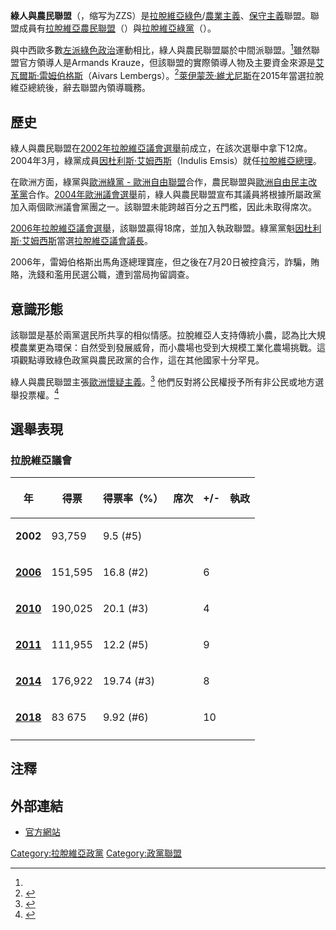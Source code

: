 {{NoteTA
|1=zh-cn:绿党和农民联盟;zh-tw:綠人與農民聯盟
}}
{{Infobox political party
|country       = 拉脫維亞
|name  = 綠人與農民聯盟
|native_name   = Zaļo un Zemnieku Savienība
|logo          = ZZS logo.jpg
|leader        = Armands Krauze（[[拉脱维亚农民联盟|拉脱维亚农民联盟]]）
|colorcode     = #258B4C
|headquarters  = [[里加|里加]]
|foundation    = {{start date|2002}}
|ideology      = [[農業主義|農業主義]]<br />[[綠色政治|綠色政治]]<br />[[歐洲懷疑主義|柔性歐洲懷疑主義]]
|position      = [[中間派|中间]]<ref name="Tāre">{{cite book |title=Labour Law in Latvia |last=Tāre |first=Ineta |year=2010 |publisher=Kluwer Law International |location=London |isbn=978-90-411-3325-0 |pages=15 |url=https://books.google.com/books?id=4Tzpczz0dQcC |accessdate=}}</ref>
|international = [[全球绿党|全球绿党]]（[[拉脫維亞綠黨|拉脫維亞綠黨]]）
|national      = [[拉脫維亞農民聯盟|拉脫維亞農民聯盟]]<br />[[拉脫維亞綠黨|拉脫維亞綠黨]]
|european      = [[歐洲綠黨|歐洲綠黨]]（[[拉脫維亞綠黨|拉脫維亞綠黨]]）
|europarl      =
|colours       = [[綠色|綠色]]
|seats1_title  = [[拉脫維亞議會|議會]]
|seats1        = {{Infobox political party/seats|11|100|hex=#258B4C}}
|seats2_title  = [[歐洲議會|歐洲議會]]
|seats2        = {{Infobox political party/seats|1|8|hex=#258B4C}}
|website       = {{URL|http://www.zzs.lv}}
}}
'''綠人與農民聯盟'''（{{lang-lv|Zaļo un Zemnieku Savienība}}，缩写为ZZS）是[[拉脫維亞|拉脫維亞]][[綠色政治|綠色]]/[[農業主義|農業主義]]、[[保守主義|保守主義]]聯盟。聯盟成員有[[拉脫維亞農民聯盟|拉脫維亞農民聯盟]]（{{lang-lv|Latvijas Zemnieku Savienība}}）與[[拉脫維亞綠黨|拉脫維亞綠黨]]（{{lang-lv|Latvijas Zaļā Partija}}）。

與中西歐多數[[左派|左派]][[綠色政治|綠色政治]]運動相比，綠人與農民聯盟屬於中間派聯盟。<ref name="Tāre"/>雖然聯盟官方領導人是Armands Krauze，但該聯盟的實際領導人物及主要資金來源是[[艾瓦爾斯·雷姆伯格斯|艾瓦爾斯·雷姆伯格斯]]（Aivars Lembergs）。<ref>{{cite book |title=Nations in Transit 2007: Democratization from Central Europe to Eurasia |last=Goehring |first=Jeannette |year=2007 |publisher=Rowman & Littlefield |location=London |isbn=978-0-932088-26-0 |page=404 |url=https://books.google.com/books?id=drjJRxs2HRMC |accessdate= |archive-date=2019-08-31 |archive-url=https://web.archive.org/web/20190831115943/https://books.google.com/books?id=drjJRxs2HRMC |dead-url=no }}</ref>[[萊伊蒙茨·維尤尼斯|萊伊蒙茨·維尤尼斯]]在2015年當選拉脫維亞總統後，辭去聯盟內領導職務。

==歷史==
綠人與農民聯盟在[[2002年拉脫維亞議會選舉|2002年拉脫維亞議會選舉]]前成立，在該次選舉中拿下12席。2004年3月，綠黨成員[[因杜利斯·艾姆西斯|因杜利斯·艾姆西斯]]（Indulis Emsis）就任[[拉脫維亞總理|拉脫維亞總理]]。

在歐洲方面，綠黨與[[歐洲綠黨_-_歐洲自由聯盟|歐洲綠黨 - 歐洲自由聯盟]]合作，農民聯盟與[[歐洲自由民主改革黨|歐洲自由民主改革黨]]合作。[[2004年歐洲議會選舉|2004年歐洲議會選舉]]前，綠人與農民聯盟宣布其議員將根據所屬政黨加入兩個歐洲議會黨團之一。該聯盟未能跨越百分之五門檻，因此未取得席次。

[[2006年拉脫維亞議會選舉|2006年拉脫維亞議會選舉]]，該聯盟贏得18席，並加入執政聯盟。綠黨黨魁[[因杜利斯·艾姆西斯|因杜利斯·艾姆西斯]]當選[[拉脫維亞議會議長|拉脫維亞議會議長]]。

2006年，雷姆伯格斯出馬角逐總理寶座，但之後在7月20日被控貪污，詐騙，賄賂，洗錢和濫用民選公職，遭到當局拘留調查。

==意識形態==
該聯盟是基於兩黨選民所共享的相似情感。拉脫維亞人支持傳統小農，認為比大規模農業更為環保：自然受到發展威脅，而小農場也受到大規模工業化農場挑戰。這項觀點導致綠色政黨與農民政黨的合作，這在其他國家十分罕見。

綠人與農民聯盟主張[[歐洲懷疑主義|歐洲懷疑主義]]。<ref>{{cite book |title=A Guide to Countries of the World |last=Stalker |first=Peter |year=2007 |publisher=Oxford University Press |location=Oxford |isbn=9780199202713 |page=177 |url=http://books.google.com/books?id=GtztAAAAMAAJ |accessdate= |archive-date=2017-09-05 |archive-url=https://web.archive.org/web/20170905105114/https://books.google.com/books?id=GtztAAAAMAAJ |dead-url=no }}</ref> 他們反對將公民權授予所有非公民或地方選舉投票權。<ref>{{cite book |title=A Guide to Countries of the World |last1=Extra |first1=Guus |last2=Spotti |first2=Massimiliano Andrea |last3=van Avermaet |first3=Piet |year=2007 |publisher=Continuum International Publishing Group |location=London |isbn=9781847063458 |pages=47–48 |url=http://books.google.com/books?id=RPa8RSPa-6EC |accessdate=}}</ref>

==選舉表現==
===拉脫維亞議會===
{| class=wikitable
|-
! 年
! 得票
! 得票率（%）
! 席次
! +/-
! 執政
|-
! '''2002'''
| 93,759
| 9.5 (#5)
| {{Composition bar|12|100|hex=#258B4C }}
| 
| {{Yes2|是}}
|-
! '''[[2006年拉脫維亞議會選舉|2006]]'''
| 151,595
| 16.8 (#2)
| {{Composition bar|18|100|hex=#258B4C }}
| {{increase}} 6
| {{Yes2|是}} 
|-
! '''[[2010年拉脫維亞議會選舉|2010]]'''
| 190,025
| 20.1 (#3)
| {{Composition bar|22|100|hex=#258B4C }}
| {{increase}} 4
| {{Yes2|是}} 
|-
! '''[[2011年拉脫維亞議會選舉|2011]]'''
| 111,955
| 12.2 (#5)
| {{Composition bar|13|100|hex=#258B4C }}
| {{decrease}} 9
| {{No2|反對黨}}
|-
! '''[[2014年拉脫維亞議會選舉|2014]]'''
| 176,922
| 19.74 (#3)
| {{Composition bar|21|100|hex=#258B4C }}
| {{increase}} 8
|  {{Yes2|是}}
|-
! '''[[2018年拉脫維亞議會選舉|2018]]'''
| 83 675
| 9.92 (#6)
| {{Composition bar|11|100|hex=#258B4C }}
| {{decrease}} 10
| {{No2|反對黨}}
|-
|}

==注釋==
{{reflist}}

==外部連結==
*[http://www.zzs.lv/ 官方網站] {{Wayback|url=http://www.zzs.lv/ |date=20111227020304 }}

{{拉脱維亞政黨}}

[[Category:拉脫維亞政黨|Category:拉脫維亞政黨]]
[[Category:政黨聯盟|Category:政黨聯盟]]